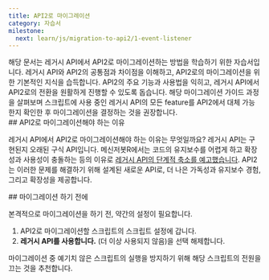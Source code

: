 ```yaml
---
title: API2로 마이그레이션
category: 자습서
milestone:
  next: learn/js/migration-to-api2/1-event-listener
---
```


<Section>
  해당 문서는 레거시 API에서 API2로 마이그레이션하는 방법을 학습하기 위한 자습서입니다. 레거시 API와 API2의 공통점과 차이점을 이해하고, API2로의 마이그레이션을 위한 기본적인 지식을 습득합니다.
  API2의 주요 기능과 사용법을 익히고, 레거시 API에서 API2로의 전환을 원활하게 진행할 수 있도록 돕습니다.

  <Noti type="warning">
    해당 마이그레이션 가이드 과정을 살펴보며 스크립트에 사용 중인 레거시 API의 모든 feature를 API2에서 대체 가능한지 확인한 후 마이그레이션을 결정하는 것을 권장합니다.
  </Noti>
</Section>
<Section>
  ## API2로 마이그레이션해야 하는 이유

  레거시 API에서 API2로 마이그레이션해야 하는 이유는 무엇일까요? 레거시 API는 구현된지 오래된 구식 API입니다. 
  메신저봇R에서는 코드의 유지보수를 어렵게 하고 확장성과 사용성이 충돌하는 등의 이유로 [레거시 API의 단계적 축소를 예고했습니다](https://messengerbotteam.github.io/posts/sunset-legacy-api.html).
  API2는 이러한 문제를 해결하기 위해 설계된 새로운 API로, 더 나은 가독성과 유지보수 경험, 그리고 확장성을 제공합니다.
</Section>
<Section>
  ## 마이그레이션 하기 전에

  본격적으로 마이그레이션을 하기 전, 약간의 설정이 필요합니다.

  1. API2로 마이그레이션할 스크립트의 스크립트 설정에 갑니다.
  2. **레거시 API를 사용합니다.** (더 이상 사용되지 않음)을 선택 해제합니다.

  <Noti type="warning">
    마이그레이션 중 예기치 않은 스크립트의 실행을 방지하기 위해 해당 스크립트의 전원을 끄는 것을 추천합니다.
  </Noti>
</Section>